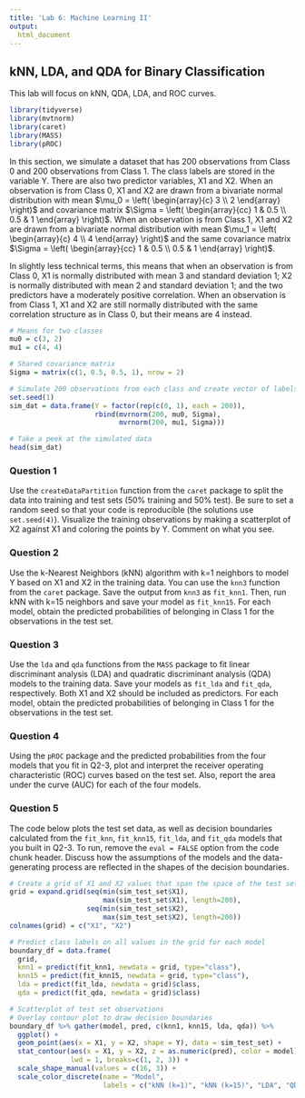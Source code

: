 ```yaml
---
title: 'Lab 6: Machine Learning II'
output:
  html_document
---
```


## kNN, LDA, and QDA for Binary Classification
This lab will focus on kNN, QDA, LDA, and ROC curves.

```r
library(tidyverse)
library(mvtnorm)
library(caret)
library(MASS)
library(pROC)
```

In this section, we simulate a dataset that has 200 observations from Class 0 and 200 observations from Class 1. The class labels are stored in the variable Y. There are also two predictor variables, X1 and X2. When an observation is from Class 0, X1 and X2 are drawn from a bivariate normal distribution with mean $\mu_0 = \left( \begin{array}{c} 3 \\ 2 \end{array} \right)$ and covariance matrix $\Sigma = \left( \begin{array}{cc} 1 & 0.5 \\ 0.5 & 1 \end{array} \right)$. When an observation is from Class 1, X1 and X2 are drawn from a bivariate normal distribution with mean $\mu_1 = \left( \begin{array}{c} 4 \\ 4 \end{array} \right)$ and the same covariance matrix $\Sigma = \left( \begin{array}{cc} 1 & 0.5 \\ 0.5 & 1 \end{array} \right)$. 

In slightly less technical terms, this means that when an observation is from Class 0, X1 is normally distributed with mean 3 and standard deviation 1; X2 is normally distributed with mean 2 and standard deviation 1; and the two predictors have a moderately positive correlation. When an observation is from Class 1, X1 and X2 are still normally distributed with the same correlation structure as in Class 0, but their means are 4 instead. 

```r
# Means for two classes
mu0 = c(3, 2)
mu1 = c(4, 4)

# Shared covariance matrix
Sigma = matrix(c(1, 0.5, 0.5, 1), nrow = 2)

# Simulate 200 observations from each class and create vector of labels
set.seed(1)
sim_dat = data.frame(Y = factor(rep(c(0, 1), each = 200)), 
                     rbind(mvrnorm(200, mu0, Sigma), 
                           mvrnorm(200, mu1, Sigma)))

# Take a peek at the simulated data
head(sim_dat)
```

### Question 1
Use the `createDataPartition` function from the `caret` package to split the data into training and test sets (50% training and 50% test). Be sure to set a random seed so that your code is reproducible (the solutions use `set.seed(4)`). Visualize the training observations by making a scatterplot of X2 against X1 and coloring the points by Y. Comment on what you see. 

### Question 2
Use the k-Nearest Neighbors (kNN) algorithm with k=1 neighbors to model Y based on X1 and X2 in the training data. You can use the `knn3` function from the `caret` package. Save the output from `knn3` as `fit_knn1`. Then, run kNN with k=15 neighbors and save your model as `fit_knn15`. For each model, obtain the predicted probabilities of belonging in Class 1 for the observations in the test set. 

### Question 3
Use the `lda` and `qda` functions from the `MASS` package to fit linear discriminant analysis (LDA) and quadratic discriminant analysis (QDA) models to the training data. Save your models as `fit_lda` and `fit_qda`, respectively. Both X1 and X2 should be included as predictors. For each model, obtain the predicted probabilities of belonging in Class 1 for the observations in the test set. 

### Question 4
Using the `pROC` package and the predicted probabilities from the four models that you fit in Q2-3, plot and interpret the receiver operating characteristic (ROC) curves based on the test set. Also, report the area under the curve (AUC) for each of the four models. 

### Question 5
The code below plots the test set data, as well as decision boundaries calculated from the `fit_knn`, `fit_knn15`, `fit_lda`, and `fit_qda` models that you built in Q2-3. To run, remove the `eval = FALSE` option from the code chunk header. Discuss how the assumptions of the models and the data-generating process are reflected in the shapes of the decision boundaries. 

```r
# Create a grid of X1 and X2 values that span the space of the test set
grid = expand.grid(seq(min(sim_test_set$X1), 
                       max(sim_test_set$X1), length=200), 
                   seq(min(sim_test_set$X2), 
                       max(sim_test_set$X2), length=200))
colnames(grid) = c("X1", "X2")

# Predict class labels on all values in the grid for each model
boundary_df = data.frame(
  grid, 
  knn1 = predict(fit_knn1, newdata = grid, type="class"), 
  knn15 = predict(fit_knn15, newdata = grid, type="class"), 
  lda = predict(fit_lda, newdata = grid)$class, 
  qda = predict(fit_qda, newdata = grid)$class)

# Scatterplot of test set observations
# Overlay contour plot to draw decision boundaries
boundary_df %>% gather(model, pred, c(knn1, knn15, lda, qda)) %>%
  ggplot() + 
  geom_point(aes(x = X1, y = X2, shape = Y), data = sim_test_set) + 
  stat_contour(aes(x = X1, y = X2, z = as.numeric(pred), color = model), 
               lwd = 1, breaks=c(1, 2, 3)) + 
  scale_shape_manual(values = c(16, 3)) +
  scale_color_discrete(name = "Model", 
                       labels = c("kNN (k=1)", "kNN (k=15)", "LDA", "QDA"))
```

